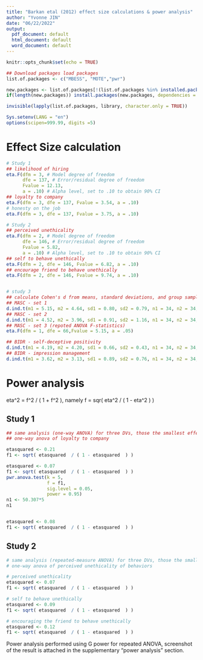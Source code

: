 ```yaml
---
title: "Barkan etal (2012) effect size calculations & power analysis"
author: "Yvonne JIN"
date: "06/22/2022"
output:
  pdf_document: default
  html_document: default
  word_document: default
---
```


```r

knitr::opts_chunk$set(echo = TRUE)

## Download packages load packages
list.of.packages <- c("MBESS", "MOTE","pwr")

new.packages <- list.of.packages[!(list.of.packages %in% installed.packages()[,"Package"])]
if(length(new.packages)) install.packages(new.packages, dependencies = TRUE)

invisible(lapply(list.of.packages, library, character.only = TRUE))

Sys.setenv(LANG = "en")
options(scipen=999.99, digits =5)
```

# Effect Size calculation

```r
# Study 1
## likelihood of hiring
eta.F(dfm = 3, # Model degree of freedom
      dfe = 137, # Error/residual degree of freedom
      Fvalue = 12.13,
      a = .10) # Alpha level, set to .10 to obtain 90% CI
## loyalty to company
eta.F(dfm = 3, dfe = 137, Fvalue = 3.54, a = .10) 
# honesty on the job
eta.F(dfm = 3, dfe = 137, Fvalue = 3.75, a = .10) 

# Study 2
## perceived unethicality
eta.F(dfm = 2, # Model degree of freedom
      dfe = 146, # Error/residual degree of freedom
      Fvalue = 5.82,
      a = .10) # Alpha level, set to .10 to obtain 90% CI
## self to behave unethically
eta.F(dfm = 2, dfe = 146, Fvalue = 6.82, a = .10) 
## encourage friend to behave unethically
eta.F(dfm = 2, dfe = 146, Fvalue = 9.74, a = .10) 


# study 3
## calculate Cohen's d from means, standard deviations, and group sample sizes.
## MASC - set 1
d.ind.t(m1 = 5.15, m2 = 4.64, sd1 = 0.80, sd2 = 0.79, n1 = 34, n2 = 34, a = 0.05)
## MASC - set 2
d.ind.t(m1 = 4.52, m2 = 3.96, sd1 = 0.91, sd2 = 1.16, n1 = 34, n2 = 34, a = 0.05)
## MASC - set 3 (repoted ANOVA F-statistics)
eta.F(dfm = 1, dfe = 66,Fvalue = 5.15, a = .05) 

## BIDR - self-deceptive positivity
d.ind.t(m1 = 4.19, m2 = 4.20, sd1 = 0.66, sd2 = 0.43, n1 = 34, n2 = 34, a = 0.05)
## BIDR - impression management
d.ind.t(m1 = 3.62, m2 = 3.13, sd1 = 0.89, sd2 = 0.76, n1 = 34, n2 = 34, a = 0.05)
```

# Power analysis

eta^2 = f^2 / ( 1 + f^2 ), namely f = sqr( eta^2 / ( 1 - eta^2 ) )

## Study 1
```r
## same analysis (one-way ANOVA) for three DVs, those the smallest effect to do power analysis
## one-way anova of loyalty to company

etasquared <- 0.21
f1 <- sqrt( etasquared  / ( 1 - etasquared  ) )

etasquared <- 0.07
f1 <- sqrt( etasquared  / ( 1 - etasquared  ) )
pwr.anova.test(k = 5,
               f = f1,
               sig.level = 0.05,
               power = 0.95)
n1 <- 50.307*5
n1


etasquared <- 0.08
f1 <- sqrt( etasquared  / ( 1 - etasquared  ) )

```

## Study 2

```r
# same analysis (repeated-measure ANOVA) for three DVs, those the smallest effect to do power analysis
# one-way anova of perceived unethicality of behaviors

# perceived unethicality
etasquared <- 0.07
f1 <- sqrt( etasquared  / ( 1 - etasquared  ) )

# self to behave unethically
etasquared <- 0.09
f1 <- sqrt( etasquared  / ( 1 - etasquared  ) )

# encouraging the friend to behave unethically
etasquared <- 0.12
f1 <- sqrt( etasquared  / ( 1 - etasquared  ) )

```

Power analysis performed using G power for repeated ANOVA, screenshot of the result is attached in the supplementary "power analysis" section.

